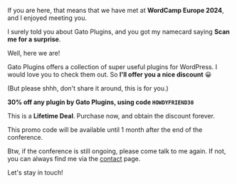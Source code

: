 If you are here, that means that we have met at **WordCamp Europe 2024**, and I enjoyed meeting you.

I surely told you about Gato Plugins, and you got my namecard saying **Scan me for a surprise**.

Well, here we are!

Gato Plugins offers a collection of super useful plugins for WordPress. I would love you to check them out. So **I'll offer you a nice discount** 😀

(But please shhh, don't share it around, this is for you.)

<div className="not-prose">

<Banner type='success'>

<p><strong className="text-gray-700 font-medium">30% off any plugin by Gato Plugins, using code <code className="text-purple-600 font-bold">HOWDYFRIEND30</code></strong></p>

<p>This is a <strong className="text-purple-600 font-medium">Lifetime Deal</strong>. Purchase now, and obtain the discount forever.</p>

</Banner>

</div>

This promo code will be available until 1 month after the end of the conference.

Btw, if the conference is still ongoing, please come talk to me again. If not, you can always find me via the <a className="text-blue-500 font-medium hover:text-blue-600" href="/contact">contact</a> page.

Let's stay in touch!
